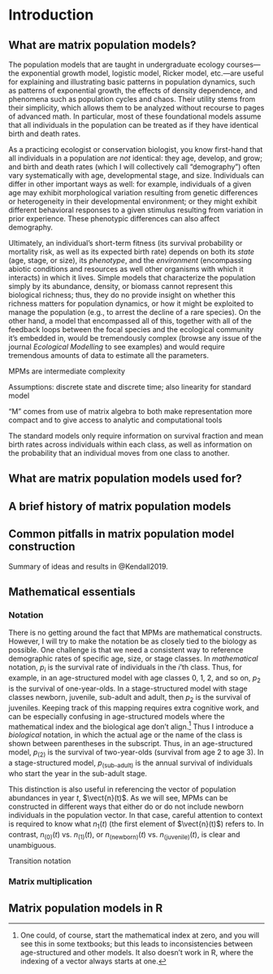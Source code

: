 # Introduction {#intro}

## What are matrix population models?
The population models that are taught in undergraduate ecology courses---the exponential growth model, logistic model, Ricker model, etc.---are useful for explaining and illustrating basic patterns in population dynamics, such as patterns of exponential growth, the effects of density dependence, and phenomena such as population cycles and chaos. 
Their utility stems from their simplicity, which allows them to be analyzed without recourse to pages of advanced math. 
In particular, most of these foundational models assume that all individuals in the population can be treated as if they have identical birth and death rates.

As a practicing ecologist or conservation biologist, you know first-hand that all individuals in a population are *not* identical: they age, develop, and grow; and birth and death rates (which I will collectively call "demography") often vary systematically with age, developmental stage, and size.
Individuals can differ in other important ways as well: for example, individuals of a given age may exhibit morphological variation resulting from genetic differences or heterogeneity in their developmental environment; or they might exhibit different behavioral responses to a given stimulus resulting from variation in prior experience.
These phenotypic differences can also affect demography.

Ultimately, an individual's short-term fitness (its survival probability or mortality risk, as well as its expected birth rate) depends on both its *state* (age, stage, or size), its *phenotype*, and the *environment* (encompassing abiotic conditions and resources as well other organisms with which it interacts) in which it lives.
Simple models that characterize the population simply by its abundance, density, or biomass cannot represent this biological richness; thus, they do no provide insight on whether this richness matters for population dynamics, or how it might be exploited to manage the population (e.g., to arrest the decline of a rare species).
On the other hand, a model that encompassed all of this, together with all of the feedback loops between the focal species and the ecological community it's embedded in, would be tremendously complex (browse any issue of the journal *Ecological Modelling* to see examples) and would require tremendous amounts of data to estimate all the parameters.

MPMs are intermediate complexity

Assumptions: discrete state and discrete time; also linearity for standard model

"M" comes from use of matrix algebra to both make representation more compact and to give access to analytic and computational tools

The standard models only require information on survival fraction and mean birth rates across individuals within each class, as well as information on the probability that an individual moves from one class to another.

## What are matrix population models used for?

## A brief history of matrix population models

## Common pitfalls in matrix population model construction
Summary of ideas and results in @Kendall2019.

## Mathematical essentials
### Notation
There is no getting around the fact that MPMs are mathematical constructs.
However, I will try to make the notation be as closely tied to the biology as possible. 
One challenge is that we need a consistent way to reference demographic rates of specific age, size, or stage classes.
In *mathematical* notation, $p_i$ is the survival rate of individuals in the $i$'th class.
Thus, for example, in an age-structured model with age classes 0, 1, 2, and so on, $p_2$ is the survival of one-year-olds.
In a stage-structured model with stage classes newborn, juvenile, sub-adult and adult, then $p_2$ is the survival of juveniles.
Keeping track of this mapping requires extra cognitive work, and can be especially confusing in age-structured models where the mathematical index and the biological age don't align.^[One could, of course, start the mathematical index at zero, and you will see this in some textbooks; but this leads to inconsistencies between age-structured and other models. It also doesn't work in R, where the indexing of a vector always starts at one.]
Thus I introduce a *biological* notation, in which the actual age or the name of the class is shown between parentheses in the subscript.
Thus, in an age-structured model, $p_{(2)}$ is the survival of two-year-olds (survival from age 2 to age 3).
In a stage-structured model, $p_{(\text{sub-adult})}$ is the annual survival of individuals who start the year in the sub-adult stage.

This distinction is also useful in referencing the vector of population abundances in year $t$, $\vect{n}(t)$. 
As we will see, MPMs can be constructed in different ways that either do or do not include newborn individuals in the population vector.
In that case, careful attention to context is required to know what $n_1(t)$ (the first element of $\vect{n}(t)$) refers to.
In contrast, $n_{(0)}(t)$ vs. $n_{(1)}(t)$, or $n_{(\text{newborn})}(t)$ vs. $n_{(\text{juvenile})}(t)$, is clear and unambiguous.

Transition notation

### Matrix multiplication

## Matrix population models in R

